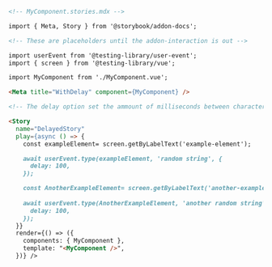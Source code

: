```md
<!-- MyComponent.stories.mdx -->

import { Meta, Story } from '@storybook/addon-docs';

<!-- These are placeholders until the addon-interaction is out -->

import userEvent from '@testing-library/user-event';
import { screen } from '@testing-library/vue';

import MyComponent from './MyComponent.vue';

<Meta title="WithDelay" component={MyComponent} />

<!-- The delay option set the ammount of milliseconds between characters being typed-->

<Story
  name="DelayedStory"
  play={async () => {
    const exampleElement= screen.getByLabelText('example-element');

    await userEvent.type(exampleElement, 'random string', {
      delay: 100,
    });

    const AnotherExampleElement= screen.getByLabelText('another-example-element');
    
    await userEvent.type(AnotherExampleElement, 'another random string', {
      delay: 100,
    });
  }}
  render={() => ({
    components: { MyComponent },
    template: "<MyComponent />",
  })} />
```